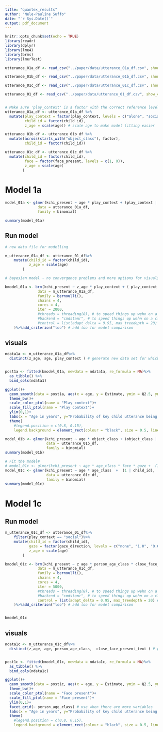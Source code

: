 ```yaml
---
title: "quantex_results"
author: "Nele-Pauline Suffo"
date: "`r Sys.Date()`"
output: pdf_document
---
```


```r
knitr::opts_chunk$set(echo = TRUE)
library(readr)
library(dplyr)
library(lme4)
library(brms)
library(lmerTest)
```

```r
utterance_01a_df <- read_csv("../paper/data/utterance_01a_df.csv", show_col_types = FALSE)

utterance_01b_df <- read_csv("../paper/data/utterance_01b_df.csv", show_col_types = FALSE)

utterance_01c_df <- read_csv("../paper/data/utterance_01c_df.csv", show_col_types = FALSE)

utterance_01_df <- read_csv("../paper/data/utterance_01_df.csv", show_col_types = FALSE)


# Make sure 'play_context' is a factor with the correct reference level
utterance_01a_df <- utterance_01a_df %>%
  mutate(play_context = factor(play_context, levels = c("alone", "social")),
         child_id = factor(child_id),
         z_age = scale(age)) # scale age to make model fitting easier

utterance_01b_df <- utterance_01b_df %>%
  mutate(across(starts_with("object_class"), factor),
         child_id = factor(child_id))

utterance_01c_df <- utterance_01c_df %>%
  mutate(child_id = factor(child_id),
         face = factor(face_present, levels = c(1, 0)),
         z_age = scale(age)
        )
```
# Model 1a

```r
model_01a <- glmer(kchi_present ~ age * play_context + (play_context | child_id),
               data = utterance_01a_df,
               family = binomial)

summary(model_01a)
```

## Run model

```r
# new data file for modelling

m_utterance_01a_df <- utterance_01_df%>% 
    mutate(child_id = factor(child_id),
           z_age = scale(age)
        )

# bayesian model - no convergence problems and more options for visuals

bmodel_01a <- brm(kchi_present ~ z_age * play_context + ( play_context | child_id),
               data = m_utterance_01a_df,
               family = bernoulli(),
               chains = 4, 
               cores = 4,
               iter = 2000,
               #threads = threading(8), # to speed things up wehn on a cluster
               #backend = "cmdstanr", # to speed things up wehn on a cluster
               #control = list(adapt_delta = 0.95, max_treedepth = 20) # control option in case of nonconvergence of chains
    )%>%add_criterion("loo") # add loo for model comparison

```
## visuals

```r
ndata1a <- m_utterance_01a_df%>%
  distinct(z_age, age, play_context ) # generate new data set for which we want to generate predictions based on the model, this does not include child because we want the "average" or "marginal" predicitons, that is, average developmental trajectory for each play context. We need age in there for plotting


post1a <- fitted(bmodel_01a, newdata = ndata1a, re_formula = NA)%>%
  as_tibble() %>%
  bind_cols(ndata1)

ggplot()+
  geom_smooth(data = post1a, aes(x = age, y = Estimate, ymin = Q2.5, ymax = Q97.5, fill =play_context, col = play_context), stat = "identity", alpha = .25)+ # plot the predicted trajectories
  theme_bw()+
  scale_color_ptol(name = "Play context")+
  scale_fill_ptol(name = "Play context")+
  ylim(0,1)+
  labs(x = "Age in years", y="Probability of key child utterance being present")+
  theme(
    #legend.position = c(0.8, 0.15), 
    legend.background = element_rect(colour = "black", size = 0.5, linetype = "solid"))
```


```r
model_01b <- glmer(kchi_present ~ age * object_class + (object_class | child_id),
                   data = utterance_01b_df,
                   family = binomial)
summary(model_01b)
```

```r
# Fit the model#
# model_01c <- glmer(kchi_present ~ age * age_class * face * gaze +  (1 + age_class * face * gaze | child_id),
model_01c <- glmer(kchi_present ~ age * age_class  +  (1 | child_id),
                   data = utterance_01c_df,
                   family = binomial)
summary(model_01c)
```

# Model 1c

## Run model

```r

m_utterance_01c_df <- utterance_01_df%>%
    filter(play_context == "social")%>%
    mutate(child_id = factor(child_id),
           gaze = factor(gaze_direction, levels = c("none", "1.0", "0.0"), labels = c("na", "yes", "no")),
           z_age = scale(age)
        )

bmodel_01c <- brm(kchi_present ~ z_age * person_age_class * close_face_present_text + (1 | child_id), # remove random slopes within child just because it takes long to run them, bring them back later; also need to remove some variables becasue too little data
               data = m_utterance_01c_df,
               family = bernoulli(),
               chains = 4, 
               cores = 4,
               iter = 5000,
               #threads = threading(8), # to speed things up wehn on a cluster
               #backend = "cmdstanr", # to speed things up wehn on a cluster
               control = list(adapt_delta = 0.95, max_treedepth = 20) # control option in case of nonconvergence of chains
    )%>%add_criterion("loo") # add loo for model comparison


bmodel_01c
```

## visuals

```r
ndata1c <- m_utterance_01c_df%>%
  distinct(z_age, age, person_age_class,  close_face_present_text ) # generate new data set for which we want to generate predictions based on the model, this does not include child because we want the "average" or "marginal" predicitons, that is, average developmental trajectory for each play context. We need age in there for plotting


post1c <- fitted(bmodel_01c, newdata = ndata1c, re_formula = NA)%>%
  as_tibble() %>%
  bind_cols(ndata1c)

ggplot()+
  geom_smooth(data = post1c, aes(x = age, y = Estimate, ymin = Q2.5, ymax = Q97.5, fill =close_face_present_text, col = close_face_present_text), stat = "identity", alpha = .25)+ # plot the predicted trajectories
  theme_bw()+
  scale_color_ptol(name = "Face present")+
  scale_fill_ptol(name = "Face present")+
  ylim(0,1)+
  facet_grid(~ person_age_class) # use when there are more variables 
  labs(x = "Age in years", y="Probability of key child utterance being present")+
  theme(
    #legend.position = c(0.8, 0.15), 
    legend.background = element_rect(colour = "black", size = 0.5, linetype = "solid"))
```

